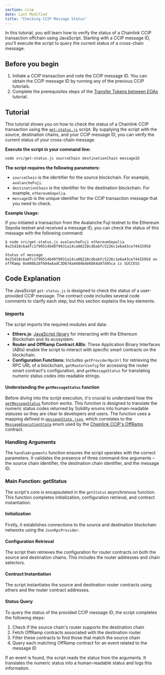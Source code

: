 ```yaml
---
section: ccip
date: Last Modified
title: "Checking CCIP Message Status"
---
```



In this tutorial, you will learn how to verify the status of a Chainlink CCIP transaction offchain using JavaScript. Starting with a CCIP message ID, you'll execute the script to query the current status of a cross-chain message.

## Before you begin

1. Initiate a CCIP transaction and note the CCIP message ID. You can obtain the CCIP message ID by running any of the previous CCIP tutorials.
1. Complete the prerequisites steps of the [Transfer Tokens between EOAs](/ccip/tutorials/transfer-tokens-from-eoa#before-you-begin) tutorial.

## Tutorial

This tutorial shows you on how to check the status of a Chainlink CCIP transaction using the [`get-status.js`](https://github.com/smartcontractkit/smart-contract-examples/blob/main/ccip/offchain/javascript/src/get-status.js) script. By supplying the script with the source, destination chains, and your CCIP message ID, you can verify the current status of your cross-chain message.

**Execute the script in your command line:**

```bash
node src/get-status.js sourceChain destinationChain messageID
```

**The script requires the following parameters:**

- `sourceChain` is the identifier for the source blockchain. For example, `avalancheFuji`.
- `destinationChain` is the identifier for the destination blockchain. For example, `ethereumSepolia`.
- `messageID` is the unique identifier for the CCIP transaction message that you need to check.

**Example Usage:**

If you initiated a transaction from the Avalanche Fuji testnet to the Ethereum Sepolia testnet and received a message ID, you can check the status of this message with the following command:

```text
$ node src/get-status.js avalancheFuji ethereumSepolia 0x25d18c6adfc1f99514b40f9931a14ca08228cdbabfc5226c1e6a43ce7441595d

Status of message 0x25d18c6adfc1f99514b40f9931a14ca08228cdbabfc5226c1e6a43ce7441595d on offRamp 0x000b26f604eAadC3D874a4404bde6D64a97d95ca is SUCCESS
```

## Code Explanation

The JavaScript `get-status.js` is designed to check the status of a user-provided CCIP message. The contract code includes several code comments to clarify each step, but this section explains the key elements.

### Imports

The script imports the required modules and data:

- **Ethers.js**: [JavaScript library](https://docs.ethers.org/v6/) for interacting with the Ethereum Blockchain and its ecosystem.
- **Router and OffRamp Contract ABIs**: These Application Binary Interfaces (ABIs) enable the script to interact with specific smart contracts on the blockchain.
- **Configuration Functions**: Includes `getProviderRpcUrl` for retrieving the RPC URL of a blockchain, `getRouterConfig` for accessing the router smart contract's configuration, and `getMessageStatus` for translating numeric status codes into readable strings.

#### Understanding the `getMessageStatus` function

Before diving into the script execution, it's crucial to understand how the [`getMessageStatus`](https://github.com/smartcontractkit/smart-contract-examples/blob/main/ccip/offchain/javascript/src/config/offramp.js) function works. This function is designed to translate the numeric status codes returned by Solidity enums into human-readable statuses so they are clear to developers and users. The function uses a mapping defined in [`messageState.json`](https://github.com/smartcontractkit/smart-contract-examples/blob/main/ccip/offchain/config/messageState.json), which correlates to the [`MessageExecutionState`](https://github.com/smartcontractkit/ccip/tree/release/contracts-ccip-1.5.0/contracts/src/v0.8/ccip/libraries/Internal.sol#L144) enum used by the [Chainlink CCIP's OffRamp](/ccip/architecture#offramp) contract.

### Handling Arguments

The `handleArguments` function ensures the script operates with the correct parameters. It validates the presence of three command-line arguments – the source chain identifier, the destination chain identifier, and the message ID.

### Main Function: getStatus

The script's core is encapsulated in the `getStatus` asynchronous function. This function completes initialization, configuration retrieval, and contract instantiation.

#### Initialization

Firstly, it establishes connections to the source and destination blockchain networks using the `JsonRpcProvider`.

#### Configuration Retrieval

The script then retrieves the configuration for router contracts on both the source and destination chains. This includes the router addresses and chain selectors.

#### Contract Instantiation

The script instantiates the source and destination router contracts using ethers and the router contract addresses.

#### Status Query

To query the status of the provided CCIP message ID, the script completes the following steps:

1. Check if the source chain's router supports the destination chain
2. Fetch OffRamp contracts associated with the destination router
3. Filter these contracts to find those that match the source chain
4. Query each matching OffRamp contract for an event related to the message ID

If an event is found, the script reads the status from the arguments. It translates the numeric status into a human-readable status and logs this information.
